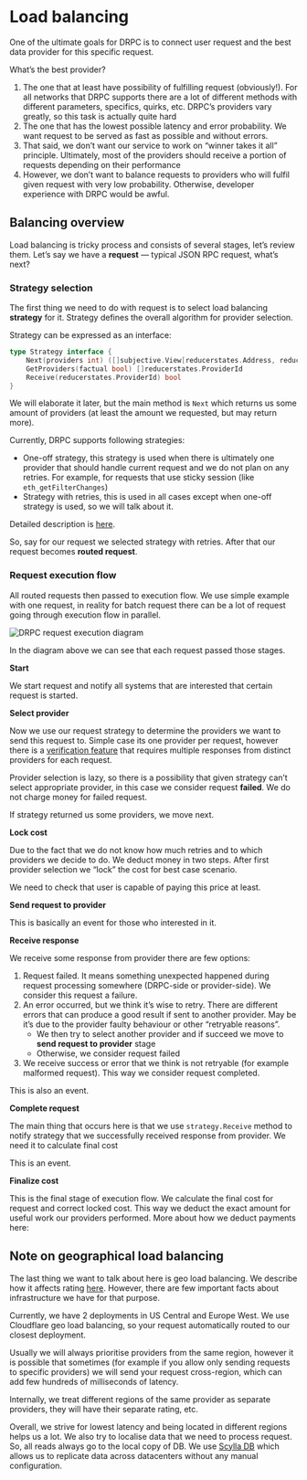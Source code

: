 
# Load balancing

One of the ultimate goals for DRPC is to connect user request and the best data provider for this specific request.

What’s the best provider?

1. The one that at least have possibility of fulfilling request (obviously!). For all networks that DRPC supports there are a lot of different methods with different parameters, specifics, quirks, etc. DRPC’s providers vary greatly, so this task is actually quite hard
2. The one that has the lowest possible latency and error probability. We want request to be served as fast as possible and without errors.
3. That said, we don’t want our service to work on “winner takes it all” principle. Ultimately, most of the providers should receive a portion of requests depending on their performance
4. However, we don’t want to balance requests to providers who will fulfil given request with very low probability. Otherwise, developer experience with DRPC would be awful.

## Balancing overview

Load balancing is tricky process and consists of several stages, let’s review them. Let’s say we have a **request** — typical JSON RPC request, what’s next?

### Strategy selection

The first thing we need to do with request is to select load balancing **strategy** for it. Strategy defines the overall algorithm for provider selection.

Strategy can be expressed as an interface:

```go
type Strategy interface {
	Next(providers int) ([]subjective.View[reducerstates.Address, reducerstates.ProviderId], error)
	GetProviders(factual bool) []reducerstates.ProviderId
	Receive(reducerstates.ProviderId) bool
}
```

We will elaborate it later, but the main method is `Next` which returns us some amount of providers (at least the amount we requested, but may return more).

Currently, DRPC supports following strategies:

- One-off strategy, this strategy is used when there is ultimately one provider that should handle current request and we do not plan on any retries. For example, for requests that use sticky session (like `eth_getFilterChanges`)
- Strategy with retries, this is used in all cases except when one-off strategy is used, so we will talk about it.

Detailed description is [here](./strategies.mdx).

So, say for our request we selected strategy with retries. After that our request becomes **routed request**.

### Request execution flow

All routed requests then passed to execution flow. We use simple example with one request, in reality for batch request there can be a lot of request going through execution flow in parallel.

<Image src={executution} alt="DRPC request execution diagram" sizes="55vw" />

In the diagram above we can see that each request passed those stages.

**Start**

We start request and notify all systems that are interested that certain request is started.

**Select provider**

Now we use our request strategy to determine the providers we want to send this request to. Simple case its one provider per request, however there is a [verification feature](../../gettingstarted/verification.mdx) that requires multiple responses from distinct providers for each request.

Provider selection is lazy, so there is a possibility that given strategy can’t select appropriate provider, in this case we consider request **failed**. We do not charge money for failed request.

If strategy returned us some providers, we move next.

**Lock cost**

Due to the fact that we do not know how much retries and to which providers we decide to do. We deduct money in two steps. After first provider selection we “lock” the cost for best case scenario.

We need to check that user is capable of paying this price at least.

**Send request to provider**

This is basically an event for those who interested in it.

**Receive response**

We receive some response from provider there are few options:

1. Request failed. It means something unexpected happened during request processing somewhere (DRPC-side or provider-side). We consider this request a failure.
2. An error occurred, but we think it’s wise to retry. There are different errors that can produce a good result if sent to another provider. May be it’s due to the provider faulty behaviour or other “retryable reasons”.
   - We then try to select another provider and if succeed we move to **send request to provider** stage
   - Otherwise, we consider request failed
3. We receive success or error that we think is not retryable (for example malformed request). This way we consider request completed.

This is also an event.

**Complete request**

The main thing that occurs here is that we use `strategy.Receive` method to notify strategy that we successfully received response from provider. We need it to calculate final cost

This is an event.

**Finalize cost**

This is the final stage of execution flow. We calculate the final cost for request and correct locked cost. This way we deduct the exact amount for useful work our providers performed. More about how we deduct payments here:

## Note on geographical load balancing

The last thing we want to talk about here is geo load balancing. We describe how it affects rating [here](./rating.mdx). However, there are few important facts about infrastructure we have for that purpose.

Currently, we have 2 deployments in US Central and Europe West. We use Cloudflare geo load balancing, so your request automatically routed to our closest deployment.

Usually we will always prioritise providers from the same region, however it is possible that sometimes (for example if you allow only sending requests to specific providers) we will send your request cross-region, which can add few hundreds of milliseconds of latency.

Internally, we treat different regions of the same provider as separate providers, they will have their separate rating, etc.

Overall, we strive for lowest latency and being located in different regions helps us a lot. We also try to localise data that we need to process request. So, all reads always go to the local copy of DB. We use [Scylla DB](https://www.scylladb.com) which allows us to replicate data across datacenters without any manual configuration.
